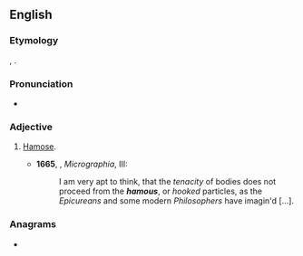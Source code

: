 ==English==

===Etymology===
{{etyl|la|en}} {{m|la|hamus||hook}}, {{suffix|en||ous}}.

===Pronunciation===
* {{rhymes|eɪməs|lang=en}}

===Adjective===
{{en-adj}}

# {{lb|en|obsolete}} [[hamose|Hamose]].
#*'''1665''', {{w|Robert Hooke}}, ''Micrographia'', III:
#*:I am very apt to think, that the ''tenacity'' of bodies does not proceed from the '''''hamous''''', or ''hooked'' particles, as the ''Epicureans'' and some modern ''Philosophers'' have imagin'd […].

===Anagrams===
* {{anagrams|en|mohuas}}